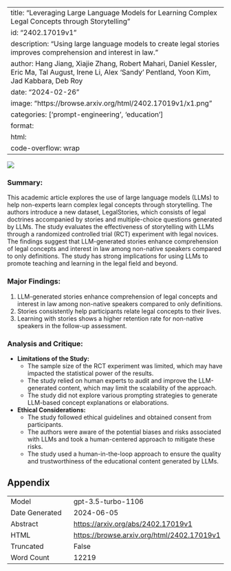 
---
title: "Leveraging Large Language Models for Learning Complex Legal Concepts through Storytelling"
id: "2402.17019v1"
description: "Using large language models to create legal stories improves comprehension and interest in law."
author: Hang Jiang, Xiajie Zhang, Robert Mahari, Daniel Kessler, Eric Ma, Tal August, Irene Li, Alex 'Sandy' Pentland, Yoon Kim, Jad Kabbara, Deb Roy
date: "2024-02-26"
image: "https://browse.arxiv.org/html/2402.17019v1/x1.png"
categories: ['prompt-engineering', 'education']
format:
  html:
    code-overflow: wrap
---

![](https://browse.arxiv.org/html/2402.17019v1/x1.png)

### **Summary:**
This academic article explores the use of large language models (LLMs) to help non-experts learn complex legal concepts through storytelling. The authors introduce a new dataset, LegalStories, which consists of legal doctrines accompanied by stories and multiple-choice questions generated by LLMs. The study evaluates the effectiveness of storytelling with LLMs through a randomized controlled trial (RCT) experiment with legal novices. The findings suggest that LLM-generated stories enhance comprehension of legal concepts and interest in law among non-native speakers compared to only definitions. The study has strong implications for using LLMs to promote teaching and learning in the legal field and beyond.

### **Major Findings:**
1. LLM-generated stories enhance comprehension of legal concepts and interest in law among non-native speakers compared to only definitions.
2. Stories consistently help participants relate legal concepts to their lives.
3. Learning with stories shows a higher retention rate for non-native speakers in the follow-up assessment.

### **Analysis and Critique:**
- **Limitations of the Study:**
  - The sample size of the RCT experiment was limited, which may have impacted the statistical power of the results.
  - The study relied on human experts to audit and improve the LLM-generated content, which may limit the scalability of the approach.
  - The study did not explore various prompting strategies to generate LLM-based concept explanations or elaborations.
- **Ethical Considerations:**
  - The study followed ethical guidelines and obtained consent from participants.
  - The authors were aware of the potential biases and risks associated with LLMs and took a human-centered approach to mitigate these risks.
  - The study used a human-in-the-loop approach to ensure the quality and trustworthiness of the educational content generated by LLMs.

## Appendix

|          |          |
|----------|----------|
| Model     | gpt-3.5-turbo-1106       |
| Date Generated     | 2024-06-05       |
| Abstract | [https://arxiv.org/abs/2402.17019v1](https://arxiv.org/abs/2402.17019v1)        |
| HTML     | [https://browse.arxiv.org/html/2402.17019v1](https://browse.arxiv.org/html/2402.17019v1)       |
| Truncated       | False       |
| Word Count       | 12219       |